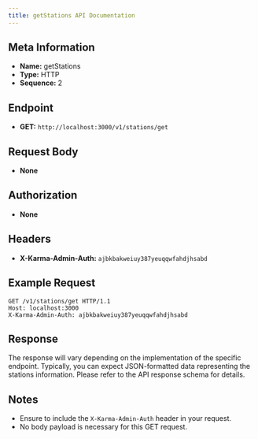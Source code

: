 ```yaml
---
title: getStations API Documentation
---
```


## Meta Information

- **Name:** getStations
- **Type:** HTTP
- **Sequence:** 2

## Endpoint

- **GET:** `http://localhost:3000/v1/stations/get`

## Request Body

- **None**

## Authorization

- **None**

## Headers

- **X-Karma-Admin-Auth:** `ajbkbakweiuy387yeuqqwfahdjhsabd`

## Example Request

```http
GET /v1/stations/get HTTP/1.1
Host: localhost:3000
X-Karma-Admin-Auth: ajbkbakweiuy387yeuqqwfahdjhsabd
```

## Response

The response will vary depending on the implementation of the specific endpoint. Typically, you can expect JSON-formatted data representing the stations information. Please refer to the API response schema for details.

## Notes

- Ensure to include the `X-Karma-Admin-Auth` header in your request.
- No body payload is necessary for this GET request.
